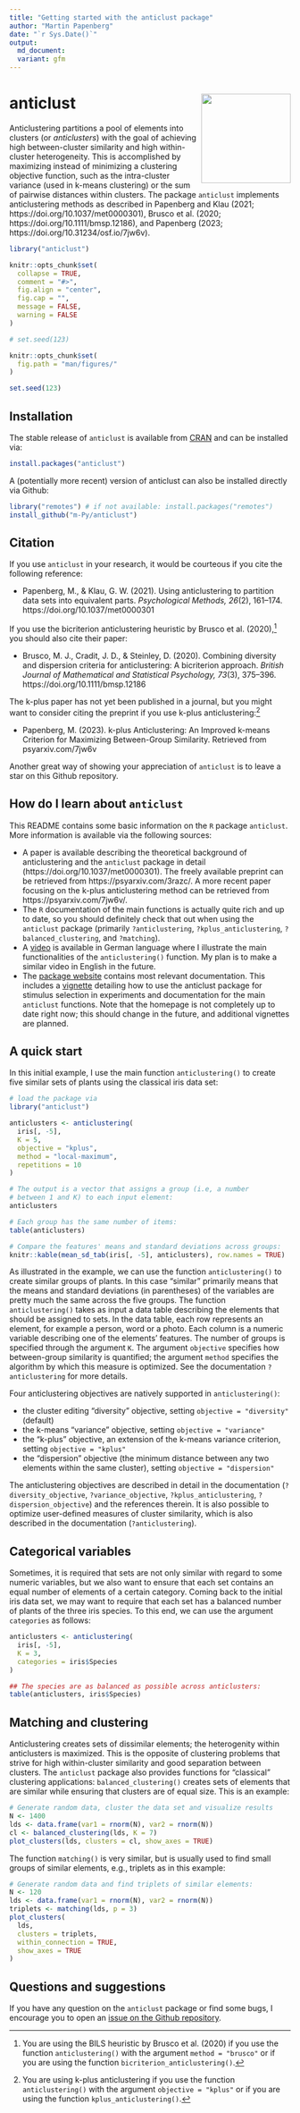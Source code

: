 ```yaml
---
title: "Getting started with the anticlust package"
author: "Martin Papenberg"
date: "`r Sys.Date()`"
output:
  md_document:
  variant: gfm
---
```


# anticlust <a href='https://m-py.github.io/anticlust/'><img src='man/figures/anticlustStickerV1-0.svg' align="right" height="160" /></a>

Anticlustering partitions a pool of elements into clusters (or *anticlusters*) with the goal of achieving high between-cluster similarity and high within-cluster heterogeneity. This is accomplished by maximizing instead of minimizing a clustering objective function, such as the intra-cluster variance (used in k-means clustering) or the sum of pairwise distances within clusters. The package `anticlust` implements anticlustering methods as described in Papenberg and Klau (2021; https://doi.org/10.1037/met0000301), Brusco et al. (2020; https://doi.org/10.1111/bmsp.12186), and Papenberg (2023; https://doi.org/10.31234/osf.io/7jw6v).

```r
library("anticlust")

knitr::opts_chunk$set(
  collapse = TRUE,
  comment = "#>",
  fig.align = "center",
  fig.cap = "",
  message = FALSE,
  warning = FALSE
)

# set.seed(123)

knitr::opts_chunk$set(
  fig.path = "man/figures/"
)

set.seed(123)

```

## Installation

The stable release of `anticlust` is available from [CRAN](https://CRAN.R-project.org/package=anticlust) and can be installed via:

```R
install.packages("anticlust")
```

A (potentially more recent) version of anticlust can also be installed directly via Github:

```R
library("remotes") # if not available: install.packages("remotes")
install_github("m-Py/anticlust")
```

## Citation

If you use `anticlust` in your research, it would be courteous if you cite the following reference:

- Papenberg, M., & Klau, G. W. (2021). Using anticlustering to partition data sets into equivalent parts. *Psychological Methods, 26*(2), 161--174. https://doi.org/10.1037/met0000301

If you use the bicriterion anticlustering heuristic by Brusco et al. (2020),[^whenbrusco] you should also cite their paper: 

- Brusco, M. J., Cradit, J. D., & Steinley, D. (2020). Combining diversity and dispersion criteria for anticlustering: A bicriterion approach. *British Journal of Mathematical and Statistical Psychology, 73*(3), 375–396. https://doi.org/10.1111/bmsp.12186

[^whenbrusco]: You are using the BILS heuristic by Brusco et al. (2020) if you use the function `anticlustering()` with the argument `method = "brusco"` or if you are using the function `bicriterion_anticlustering()`.

The k-plus paper has not yet been published in a journal, but you might want to consider citing the preprint if you use k-plus anticlustering:[^whenkplus]

- Papenberg, M. (2023). k-plus Anticlustering: An Improved k-means Criterion  for Maximizing Between-Group Similarity. Retrieved from psyarxiv.com/7jw6v 

[^whenkplus]: You are using k-plus anticlustering if you use the function `anticlustering()` with the argument `objective = "kplus"` or if you are using the function `kplus_anticlustering()`.

Another great way of showing your appreciation of `anticlust` is to leave a star on this Github repository.

## How do I learn about `anticlust`

This README contains some basic information on the `R` package `anticlust`. More information is available via the following sources:

- A paper is available describing the theoretical background of anticlustering and the `anticlust` package in detail (https://doi.org/10.1037/met0000301). The freely available preprint can be retrieved from https://psyarxiv.com/3razc/. A more recent paper focusing on the k-plus anticlustering method can be retrieved from https://psyarxiv.com/7jw6v/.
- The `R` documentation of the main functions is actually quite rich and up to date, so you should definitely check that out when using the `anticlust` package (primarily `?anticlustering`, `?kplus_anticlustering`, `?balanced_clustering`, and `?matching`).
- A [video](https://youtu.be/YGrhSmi1oA8) is available in German language where I illustrate the main functionalities of the `anticlustering()` function. My plan is to make a similar video in English in the future. 
- The [package website](https://m-py.github.io/anticlust/) contains most relevant documentation. This includes a [vignette](https://m-py.github.io/anticlust/articles/stimulus-selection.html) detailing how to use the anticlust package for stimulus selection in experiments and documentation for the main `anticlust` functions. Note that the homepage is not completely up to date right now; this should change in the future, and additional vignettes are planned.

## A quick start

In this initial example, I use the main function `anticlustering()` to create five similar sets of plants using the classical iris data set:

```r
# load the package via
library("anticlust")

anticlusters <- anticlustering(
  iris[, -5],
  K = 5,
  objective = "kplus",
  method = "local-maximum",
  repetitions = 10
)

# The output is a vector that assigns a group (i.e, a number
# between 1 and K) to each input element:
anticlusters

# Each group has the same number of items:
table(anticlusters)

# Compare the features' means and standard deviations across groups:
knitr::kable(mean_sd_tab(iris[, -5], anticlusters), row.names = TRUE)
```

As illustrated in the example, we can use the function `anticlustering()` to create similar groups of plants. In this case "similar" primarily means that the means and standard deviations (in parentheses) of the variables are pretty much the same across the five groups. The function `anticlustering()` takes as input a data table describing the elements that should be assigned to sets. In the data table, each row represents an element, for example a person, word or a photo. Each column is a numeric variable describing one of the elements' features. The number of groups is specified through the argument `K`. The argument `objective` specifies how between-group similarity is quantified; the argument `method` specifies the algorithm by which this measure is optimized. See the documentation `?anticlustering` for more details. 

Four anticlustering objectives are natively supported in `anticlustering()`:

- the cluster editing "diversity" objective, setting `objective = "diversity"` (default)
- the k-means "variance" objective, setting `objective = "variance"`
- the "k-plus" objective, an extension of the k-means variance criterion, setting `objective = "kplus"`
- the "dispersion" objective (the minimum distance between any two elements within the same cluster), setting `objective = "dispersion"`

The anticlustering objectives are described in detail in the documentation (`?diversity_objective`, `?variance_objective`, `?kplus_anticlustering`, `?dispersion_objective`) and the references therein. It is also possible to optimize user-defined measures of cluster similarity, which is also described in the documentation (`?anticlustering`).

## Categorical variables

Sometimes, it is required that sets are not only similar with regard to
some numeric variables, but we also want to ensure that each set
contains an equal number of elements of a certain category. Coming back
to the initial iris data set, we may want to require that each set has a
balanced number of plants of the three iris species. To this end, we can
use the argument `categories` as follows:

```r
anticlusters <- anticlustering(
  iris[, -5],
  K = 3,
  categories = iris$Species
)

## The species are as balanced as possible across anticlusters:
table(anticlusters, iris$Species)

```

## Matching and clustering

Anticlustering creates sets of dissimilar elements; the heterogenity within anticlusters is maximized. This is the opposite of clustering problems that strive for high within-cluster similarity and good separation between clusters. The `anticlust` package also provides functions for "classical" clustering applications: `balanced_clustering()` creates sets of elements that are similar while ensuring that clusters are of equal size. This is an example:

```r
# Generate random data, cluster the data set and visualize results
N <- 1400
lds <- data.frame(var1 = rnorm(N), var2 = rnorm(N))
cl <- balanced_clustering(lds, K = 7)
plot_clusters(lds, clusters = cl, show_axes = TRUE)
```

The function `matching()` is very similar, but is usually used to find small groups of similar elements, e.g., triplets as in this example:

```r
# Generate random data and find triplets of similar elements:
N <- 120
lds <- data.frame(var1 = rnorm(N), var2 = rnorm(N))
triplets <- matching(lds, p = 3)
plot_clusters(
  lds,
  clusters = triplets,
  within_connection = TRUE,
  show_axes = TRUE
)
```

## Questions and suggestions

If you have any question on the `anticlust` package or find some bugs, I encourage you to open an [issue on the Github repository](https://github.com/m-Py/anticlust/issues).
